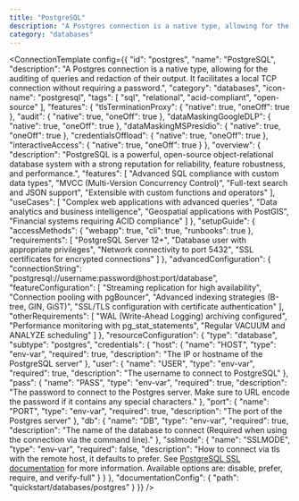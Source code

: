 ```yaml
---
title: "PostgreSQL"
description: "A Postgres connection is a native type, allowing for the auditing of queries and redaction of their output. It facilitates a local TCP connection without requiring a password."
category: "databases"
---
```



<ConnectionTemplate config={{
  "id": "postgres",
  "name": "PostgreSQL",
  "description": "A Postgres connection is a native type, allowing for the auditing of queries and redaction of their output. It facilitates a local TCP connection without requiring a password.",
  "category": "databases",
  "icon-name": "postgresql",
  "tags": [
    "sql",
    "relational",
    "acid-compliant",
    "open-source"
  ],
  "features": {
    "tlsTerminationProxy": {
      "native": true,
      "oneOff": true
    },
    "audit": {
      "native": true,
      "oneOff": true
    },
    "dataMaskingGoogleDLP": {
      "native": true,
      "oneOff": true
    },
    "dataMaskingMSPresidio": {
      "native": true,
      "oneOff": true
    },
    "credentialsOffload": {
      "native": true,
      "oneOff": true
    },
    "interactiveAccess": {
      "native": true,
      "oneOff": true
    }
  },
  "overview": {
    "description": "PostgreSQL is a powerful, open-source object-relational database system with a strong reputation for reliability, feature robustness, and performance.",
    "features": [
      "Advanced SQL compliance with custom data types",
      "MVCC (Multi-Version Concurrency Control)",
      "Full-text search and JSON support",
      "Extensible with custom functions and operators"
    ],
    "useCases": [
      "Complex web applications with advanced queries",
      "Data analytics and business intelligence",
      "Geospatial applications with PostGIS",
      "Financial systems requiring ACID compliance"
    ]
  },
  "setupGuide": {
    "accessMethods": {
      "webapp": true,
      "cli": true,
      "runbooks": true
    },
    "requirements": [
      "PostgreSQL Server 12+",
      "Database user with appropriate privileges",
      "Network connectivity to port 5432",
      "SSL certificates for encrypted connections"
    ]
  },
  "advancedConfiguration": {
    "connectionString": "postgresql://username:password@host:port/database",
    "featureConfiguration": [
      "Streaming replication for high availability",
      "Connection pooling with pgBouncer",
      "Advanced indexing strategies (B-tree, GIN, GiST)",
      "SSL/TLS configuration with certificate authentication"
    ],
    "otherRequirements": [
      "WAL (Write-Ahead Logging) archiving configured",
      "Performance monitoring with pg_stat_statements",
      "Regular VACUUM and ANALYZE scheduling"
    ]
  },
  "resourceConfiguration": {
    "type": "database",
    "subtype": "postgres",
    "credentials": {
      "host": {
        "name": "HOST",
        "type": "env-var",
        "required": true,
        "description": "The IP or hostname of the PostgreSQL server"
      },
      "user": {
        "name": "USER",
        "type": "env-var",
        "required": true,
        "description": "The username to connect to PostgreSQL"
      },
      "pass": {
        "name": "PASS",
        "type": "env-var",
        "required": true,
        "description": "The password to connect to the Postgres server. Make sure to URL encode the password if it contains any special characters."
      },
      "port": {
        "name": "PORT",
        "type": "env-var",
        "required": true,
        "description": "The port of the Postgres server"
      },
      "db": {
        "name": "DB",
        "type": "env-var",
        "required": true,
        "description": "The name of the database to connect (Required when using the connection via the command line)."
      },
      "sslmode": {
        "name": "SSLMODE",
        "type": "env-var",
        "required": false,
        "description": "How to connect via tls with the remote host, it defaults to prefer. See [PostgreSQL SSL documentation](https://www.postgresql.org/docs/current/libpq-ssl.html#LIBPQ-SSL-PROTECTION) for more information. Available options are: disable, prefer, require, and verify-full"
      }
    }
  },
  "documentationConfig": {
    "path": "quickstart/databases/postgres"
  }
}} />



